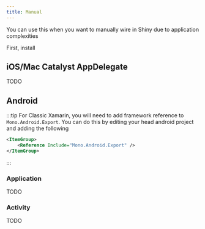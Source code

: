 ```yaml
---
title: Manual
---
```


You can use this when you want to manually wire in Shiny due to application complexities

First, install <NugetBadge name="Shiny.Core" />


## iOS/Mac Catalyst AppDelegate

TODO

## Android

:::tip
For Classic Xamarin, you will need to add framework reference to `Mono.Android.Export`.  You can do this by editing your head android project and adding the following

```xml
<ItemGroup>
    <Reference Include="Mono.Android.Export" />
</ItemGroup>
```
:::

### Application

TODO

### Activity

TODO